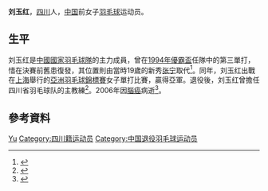 {{about|中国羽毛球运动员|同名人物|刘玉红}}
{{noteTA|G1=Badminton}}
{{Infobox 羽球選手
| playername              = 刘玉红
| image                   =
| caption                 = 
| birth_name              = 
| date_of_birth           = 1973年4月12日<ref name="profile">{{cite web|title=Yuhong LIU|url=http://www.tournamentsoftware.com/profile/biography.aspx?id=AF38B521-3B94-4F62-84AA-BD1717D76D6A|publisher=tournamentsoftware.com}}{{en}}</ref> 
| place_of_birth          = {{CHN}}[[四川省|四川省]]
| date_of_death           = 2006年
| height                  = {{height|m=1.68}}<ref name="profile"/>
| weight                  = 
| event                   = 女子單打、女子雙打
| highest_ranking         =  
| date_of_highest_ranking = 
| country                 = {{CHN}}
| current_ranking         = 已退役
| years_started           = 
| years_retired           = 
| coach                   = 
| handedness              = 左手<ref name="profile"/>
| best_result             = 
| bwf_profile             = AF38B521-3B94-4F62-84AA-BD1717D76D6A
| bwf_id                  = 3119
}}
{{MedalTableTop}}
{{MedalSport | 女子[[羽毛球|羽毛球]]}}
{{MedalCountry | {{CHN}}}}
{{MedalCompetition | [[尤伯杯|尤伯杯]]}}
{{MedalSilver|[[1994年優霸盃|1994年 雅加達]]| 女子團體 }}
{{MedalCompetition | [[亞洲羽毛球錦標賽|亞洲羽毛球錦標賽]]}}
{{MedalBronze| [[1991年亞洲羽毛球錦標賽|1991年 吉隆坡]] | 女子雙打}}
{{MedalSilver| [[1994年亞洲羽毛球錦標賽|1994年 上海]] | 女子單打}}
{{MedalBottom}}
'''刘玉红'''{{BD|1973年|4月12日|2006年||catIdx=Liu刘}}，[[四川|四川]]人，[[中华人民共和国|中国]]前女子[[羽毛球|羽毛球]]运动员。

== 生平 ==
刘玉红是[[中國國家羽毛球隊|中國國家羽毛球隊]]的主力成員，曾在[[1994年優霸盃|1994年優霸盃]]任隊中的第三單打，惜在決賽前舊患復發，其位置則由當時19歲的新秀[[张宁_(羽毛球运动员)|张宁]]取代<ref>{{cite news|title=10年圆梦的坚韧让张宁再战08 浪漫求婚铭记终身|url=http://sports.sina.com.cn/o/2008-08-02/15083828627.shtml|newspaper=新浪体育|date=2008-08-02|accessdate=2012-02-24|archive-date=2020-05-13|archive-url=https://web.archive.org/web/20200513093705/http://sports.sina.com.cn/o/2008-08-02/15083828627.shtml|dead-url=no}}</ref>。同年，刘玉红出戰在[[上海|上海]]舉行的[[1994年亞洲羽毛球錦標賽|亞洲羽毛球錦標賽]]女子單打比賽，贏得亞軍。退役後，刘玉红曾擔任四川省羽毛球队的主教練<ref>{{cite news|title=全国羽毛球俱乐部联赛挥拍成都|url=http://mil.eastday.com/epublish/gb/paper347/20021108/class034700010/hwz899368.htm|newspaper=中国体育报|date=2002-11-08|deadurl=yes|archiveurl=https://web.archive.org/web/20160304133935/http://mil.eastday.com/epublish/gb/paper347/20021108/class034700010/hwz899368.htm|archivedate=2016-03-04|accessdate=2012-02-24}}</ref>。2006年因[[腦癌|腦癌]]病逝<ref>{{cite news|title=上月去世的原国家队女单好手刘玉红|url=http://www.chinabadminton.com/ball/Announce/Announce.asp?BoardID=4001&ID=1880960|archiveurl=https://archive.today/20120722142544/http://www.chinabadminton.com/ball/Announce/Announce.asp?BoardID=4001&ID=1880960|archivedate=2012-07-22|deadurl=yes|accessdate=2012-02-24}}</ref>。

== 參考資料 ==
{{reflist}}

{{Authority control}}
{{DEFAULTSORT:Liu Yuhong}}
[[Category:刘姓|Yu]]
[[Category:四川籍运动员|Category:四川籍运动员]]
[[Category:中国退役羽毛球运动员|Category:中国退役羽毛球运动员]]